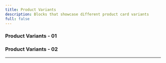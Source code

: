 ```yaml
---
title: Product Variants
description: Blocks that showcase different product card variants
full: false
---
```


### Product Variants - 01
<ComponentPreview 
  name="product-variant-01-block"
  classNameComponentContainer='min-h-[700px] md:px-6' 
/>

### Product Variants - 02
<ComponentPreview 
  name="product-variant-02-block"
  classNameComponentContainer='min-h-[700px] md:px-6' 
/>

---

